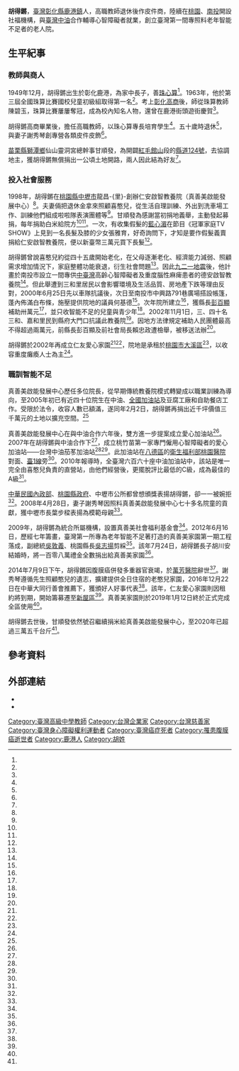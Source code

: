 {{Infobox Officeholder
|姓名 = 胡得鏘
|性別 = 男
|籍貫 = 
|出生日期 =1949年12月
|出生地點 ={{ROC|臺灣省}}[[臺中縣|臺中縣]][[彰化郡#後續發展|彰化區]][[鹿港鎮|鹿港鎮]]
|逝世日期 = {{death date and age|2014|7|9|1942|12|}}
|逝世地點 = {{ROC|臺北市}}[[文山區|文山區]][[萬芳醫院|萬芳醫院]]
|國籍 = {{ROC}}
|墓地 =
|居處 = 
|職業 =教師、皮件商
|父母 =
|配偶 =
|親屬 = 
|信仰=
|學歷 = 
|網站 = 
|簽名 = 
|awards=
}}
'''胡得鏘'''{{BD|1949年|12月|2014年|7月9日|catIdx=Hu}}，[[臺灣|臺灣]][[彰化縣|彰化縣]][[鹿港鎮|鹿港鎮]]人，高職教師退休後作皮件商，陸續在[[桃園市|桃園]]、[[南投市|南投]]開設社福機構，與[[臺灣中油|臺灣中油]]合作輔導心智障礙者就業，創立臺灣第一間專照料老年智能不足者的老人院。

==生平紀事==

===教師與商人===
1949年12月，胡得鏘出生於彰化鹿港，為家中長子，善[[珠心算|珠心算]]<ref name="林冠妙"/>。1963年，他於第三屆全國珠算比賽國校兒童初級組取得第一名<ref name="1963-10-21"/>。考上[[彰化高商|彰化高商]]後，師從珠算教師陳碧玉，珠算比賽屢屢奪冠，成為校內知名人物，還曾在鹿港街頭遊街慶賀<ref name="林冠妙"/>。

胡得鏘高商畢業後，擔任高職教師，以珠心算專長培育學生<ref name="林冠妙"/>。五十歲時退休<ref name="呂筱蟬"/>，與妻子謝秀琴創專營各類皮件皮飾<ref name="林冠妙"/>。

[[苗栗縣|苗栗縣]][[獅潭鄉|獅潭鄉]]仙山靈洞宮總幹事甘順發，為開闢[[紅毛館山|紅毛館山]]段的[[縣道124號|縣道124號]]，去協調地主，獲胡得鏘無償捐出一公頃土地開路，兩人因此結為好友<ref name="祁容玉"/>。

===投入社會服務===
1998年，胡得鏘在[[桃園市|桃園縣]][[中壢市|中壢市]]龍昌-{里}-創辦仁安啟智教養院（真善美啟能發展中心）<ref name="胡欣男"/>。夫妻倆把退休金拿來照顧喜憨兒，從生活自理訓練、外出到洗車場工作、訓練他們組成啦啦隊表演團體等<ref name="李容萍"/>。甘順發為感謝當初捐地義舉，主動發起募捐，每年捐助白米給院方<ref name="祁容玉"/><ref name="彭健禮"/>。一次，有收集假髮的[[藍心湄|藍心湄]]在節目《冠軍家庭TV SHOW》上見到一名長髮及膝的少女張雅育，好奇詢問下，才知是要作假髮義賣捐給仁安啟智教養院，便以新臺幣三萬元買下長髮<ref name="劉衛莉"/>。

胡得鏘曾說喜憨兒約從四十五歲開始老化，在父母逐漸老化、經濟能力減弱、照顧需求增加情況下，家庭整體功能衰退，衍生社會問題<ref name="林麗如"/>。因此[[九二一地震|九二一地震]]後，他計畫於南投市設立一間專供[[中臺灣|中臺灣]]高齡心智障礙者及重度腦性麻痺患者的德安啟智教養院<ref name="林冠妙"/>。但此舉遭到三和里居民以會影響環境及生活品質、房地產下跌等理由反對，2000年6月25日先以車隊抗議後，次日至南投市中興路791巷廣場搭設帳篷，蓬內佈滿白布條，施壓提供院地的議員何基德<ref name="魏裕鑫、張南詠"/>。次年院所建立<ref name="林冠妙"/>，獲縣長[[彭百顯|彭百顯]]補助卅萬元<ref name="莊芳銘2"/>，並只收智能不足的兒童與青少年<ref name="莊芳銘1"/>。2002年11月1日，三、四十名三和、嘉和里民到縣府大門口抗議此教養院<ref name="張家樂"/>。因地方法律規定補助人民團體最高不得超過兩萬元，前縣長彭百顯及前社會局長賴忠政遭檢舉，被移送法辦<ref name="莊芳銘1"/>。

胡得鏘於2002年再成立仁友愛心家園<ref name="林冠妙"/><ref name="呂筱蟬"/>，院地是承租於[[桃園市|桃園市]][[大溪區|大溪區]]<ref name="高宇震"/>，以收容重度癱瘓人士為主<ref name="成漢"/>。

===職訓智能不足===
真善美啟能發展中心歷任多位院長，從早期傳統教養院模式轉變成以職業訓練為導向，至2005年初已有近四十位院生在中油、[[全國加油站|全國加油站]]及豆腐工廠和自助餐店工作。受限於法令，收容人數已額滿，遂同年2月2日，胡得鏘再捐出近千坪價值三千萬元的土地以擴充空間。<ref name="鄭滄杰"/>

真善美啟能發展中心在與中油合作六年後，雙方進一步提案成立愛心加油站<ref name="鄭國樑"/>。2007年在胡得鏘與中油合作下<ref name="林冠妙"/>，成立桃竹苗第一家專門僱用心智障礙者的愛心加油站——台灣中油茄苳加油站<ref name="林冠妙"/><ref name="鄭國樑"/>。此加油站在[[八德區|八德區]]的[[衛生福利部桃園醫院|衛生福利部桃園醫院]]對面、[[臺1線|臺1線]]旁<ref name="鄭國樑"/>。2010年報導時，全臺灣六百六十座中油加油站中，該站是唯一完全由喜憨兒負責的直營站，由他們經營後，更擺脫評比最低的C級，成為最佳的A級<ref name="賈寶楠、曾增勳"/>。

[[中華民國內政部|中華民國內政部]]、[[桃園縣政府|桃園縣政府]]、中壢市公所都曾想頒獎表揚胡得鏘，卻一一被婉拒<ref name="呂筱蟬"/>。2008年4月28日，妻子謝秀琴因照料真善美啟能發展中心七十多名院童的貢獻，獲中壢市長葉步樑表揚為模範母親<ref name="胡欣男"/>。

2009年，胡得鏘為統合所屬機構，設置真善美社會福利基金會<ref name="呂筱蟬"/>。2012年6月16日，歷經七年籌畫，臺灣第一所專為老年智能不足著打造的真善美家園第一期工程落成，副總統[[吳敦義|吳敦義]]、桃園縣長[[吳志揚_(政治人物)|吳志揚]]剪綵<ref name="林麗如"/>。該年7月24日，胡得鏘長子胡川安結婚時，將一百零八萬禮金全數捐出給真善美家園<ref name="劉愛生"/>。

2014年7月9日下午，胡得鏘因腹膜癌併發多重器官衰竭，於[[萬芳醫院|萬芳醫院]]辭世<ref name="林冠妙"/>。謝秀琴遵循先生照顧憨兒的遺志，擴建提供全日住宿的老憨兒家園，2016年12月22日在中華大同行善會推薦下，獲頒好人好事代表<ref name="李容萍"/>。該年，仁友愛心家園則因租約將到期，開始籌募遷至[[新屋區|新屋區]]<ref name="高宇震"/>。真善美家園則於2019年1月12日終於正式完成全區使用<ref name="徐乃義"/>。

胡得鏘去世後，甘順發依然號召繼續捐米給真善美啟能發展中心，至2020年已超過三萬五千台斤<ref name="彭健禮"/>。

==參考資料==
{{portal box|人物|臺灣|身心障礙}}
{{Reflist|35em|refs =

<ref name="徐乃義">{{Cite news|url=https://www.epochtimes.com/b5/19/3/27/n11143321.htm|title=捐贈20萬元加裝消防設備 老憨家園安全幸福|author=徐乃義|language=zh-tw|newspaper=大紀元時報|date=2019-03-27|accessdate=2021-01-27}}</ref>

<ref name="李容萍">{{Cite news|url=https://news.ltn.com.tw/news/life/breakingnews/1924578|title=拚公益、顧憨兒 暖心董座雙雙當選好人好事代表|author=李容萍|language=zh-tw|newspaper=自由時報|date=2016-12-02|accessdate=2021-01-27}}</ref>

<ref name="高宇震">{{Cite news|url=https://udn.com/news/story/7324/4796221|title=憨樂生活村仁友蓋新家 企業捐300桶防水漆|author=高宇震|language=zh-tw|newspaper=聯合報|date=2020-08-20|accessdate=2021-01-27}}</ref>

<ref name="林冠妙">{{Cite news|url=https://www.peoplenews.tw/news/6ca6beed-cb5c-4d53-96aa-17db817528ed|title=珠算「天才」守護「憨兒」胡得鏘奉獻公益鞠躬盡瘁|author=林冠妙|language=zh-tw|newspaper=民報|date=2014-08-16|accessdate=2021-01-27}}</ref>

<ref name="彭健禮">{{Cite news|url=https://news.ltn.com.tw/news/life/breakingnews/3155806|title=85歲甘順發助憨兒 募集捐米17年不間斷|author=彭健禮|language=zh-tw|newspaper=自由時報|date=2020-05-05|accessdate=2021-01-27}}</ref>

<ref name="賈寶楠、曾增勳">{{Cite news|url=|title=全喜憨兒加油站 評鑑特優業績讚　中油桃園茄苳站 15小天使認真又可愛 評鑑從Ｃ衝到Ａ 他們用笑容和熱心讓顧客回流|author=賈寶楠、曾增勳|language=zh-tw|newspaper=聯合報|date=2010-09-15|accessdate=}}</ref>


<ref name="鄭國樑">{{Cite news|url=|title=喜憨兒加油站 顧客滿意|author=鄭國樑|language=zh-tw|newspaper=聯合報|date=2008-03-12|accessdate=}}</ref>


<ref name="莊芳銘2">{{Cite news|url=|title=德安去年獲補助 縣府認違法 將彭百顯及賴忠政送辦 賴質詢指係選舉恩怨|author=莊芳銘|language=zh-tw|newspaper=聯合報|date=2002-05-17|accessdate=}}</ref>


<ref name="莊芳銘1">{{Cite news|url=|title=德安教養院遭抗議 院方有話說 縣長要求月內完成調查 再研議處理|author=莊芳銘|language=zh-tw|newspaper=聯合報|date=2002-05-16|accessdate=}}</ref>


<ref name="張家樂">{{Cite news|url=|title=德安教養院鄰居 縣府前抗議 指院方違法超收 還混有精神病患 社局長:訪查發現都是誤傳|author=張家樂|language=zh-tw|newspaper=聯合報|date=2002-11-02|accessdate=}}</ref>

<ref name="成漢">{{Cite news|url=|title=新年大紅包　胡德鏘 捐2000萬土地　教職退休後 經營生意有成 積極回餽地方|author=成漢|language=zh-tw|newspaper=民生報|date=2005-02-23|accessdate=}}</ref>

<ref name="胡欣男">{{Cite news|url=|title=模範母親謝秀琴 76個憨兒叫辣媽|author=胡欣男|language=zh-tw|newspaper=中國時報|date=2008-04-29|accessdate=}}</ref>

<ref name="魏裕鑫、張南詠">{{Cite news|url=|title=抗爭教養院南投三和里居民搭帳篷表決心|author=魏裕鑫、張南詠|language=zh-tw|newspaper=中國時報|date=2000-06-27|accessdate=}}</ref>

<ref name="鄭滄杰">{{Cite news|url=|title=近千坪地 真善美收到大紅包|author=鄭滄杰|language=zh-tw|newspaper=中國時報|date=2005-02-03|accessdate=}}</ref>

<ref name="劉衛莉">{{Cite news|url=|title=藍心湄 高價買下愛心髮 張雅育剪掉及膝長髮 行善充滿喜悅|author=劉衛莉|language=zh-tw|newspaper=聯合報|date=1999-07-14|accessdate=}}</ref>

<ref name="1963-10-21">{{Cite news|url=|title=全國珠算賽 優勝者獲獎|author=|language=zh-tw|newspaper=聯合報|date=1963-10-21|accessdate=}}</ref>

<ref name="祁容玉">{{Cite news|url=|title=5年捐白米 甘阿公助憨兒|author=祁容玉|language=zh-tw|newspaper=聯合報|date=2011-02-12|accessdate=}}</ref>

<ref name="劉愛生">{{Cite news|url=|title=真善美創辦人娶媳 婚禮宣布捐禮金 賓客當場加碼|author=劉愛生|language=zh-tw|newspaper=聯合報|date=2012-07-25|accessdate=}}</ref>

<ref name="呂筱蟬">{{Cite news|url=|title=終生獻公益 真善美胡得鏘走了…本月9日因罹癌辭世 得年66歲 病危時已無法言語 仍透過紙條寫下「真善美」|author=呂筱蟬|language=zh-tw|newspaper=聯合報|date=2014-07-12|accessdate=}}</ref>


<ref name="林麗如">{{Cite news|url=|title=照顧憨老 真善美家園首期落成|author=林麗如|language=zh-tw|newspaper=聯合報|date=2012-06-17|accessdate=}}</ref>

}}
==外部連結==
*{{Official site|https://www.csm.org.tw/|真善美社會福利基金會}}
*{{facebook|chensenmeipr|真善美社會福利基金會}}
[[Category:臺灣高級中學教師|Category:臺灣高級中學教師]]
[[Category:台灣企業家|Category:台灣企業家]]
[[Category:台灣慈善家|Category:台灣慈善家]]
[[Category:臺灣身心障礙權利運動者|Category:臺灣身心障礙權利運動者]]
[[Category:臺灣癌症死者|Category:臺灣癌症死者]]
[[Category:罹患腹膜癌逝世者|Category:罹患腹膜癌逝世者]]
[[Category:鹿港人|Category:鹿港人]]
[[Category:胡姓|Category:胡姓]]
